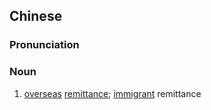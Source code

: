 ==Chinese==
{{zh-forms|s=侨汇}}

===Pronunciation===
{{zh-pron
|m=qiáohuì
|c=kiu4 wui6
|mn=qz,xm,zz:kiâu-hōe
|cat=n
}}

===Noun===
{{zh-noun}}

# [[overseas]] [[remittance]]; [[immigrant]] remittance